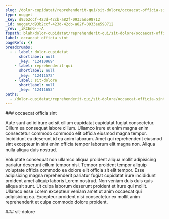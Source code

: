 ```yaml
---
slug: /dolor-cupidatat/reprehenderit-qui/sit-dolore/occaecat-officia-sint
type: nugget
_key: d93b2ccf-423d-42cb-a82f-0933ae598712
_id: nugget/d93b2ccf-423d-42cb-a82f-0933ae598712
_rev: _iKCEnG---A
fspath: blah/dolor-cupidatat/reprehenderit-qui/sit-dolore/occaecat-officia-sint.md
label: occaecat officia sint
pageRefs: {}
breadcrumbs:
  - - label: dolor-cupidatat
      shortlabel: null
      _key: '12410969'
    - label: reprehenderit-qui
      shortlabel: null
      _key: '12411572'
    - label: sit-dolore
      shortlabel: null
      _key: '12411653'
paths:
  - /dolor-cupidatat/reprehenderit-qui/sit-dolore/occaecat-officia-sint
---
```


<NuggetArea>
<Nugget slug="/dolor-cupidatat/reprehenderit-qui/sit-dolore/occaecat-officia-sint" type="nugget" _key="d93b2ccf-423d-42cb-a82f-0933ae598712" _id="nugget/d93b2ccf-423d-42cb-a82f-0933ae598712" _rev="_iKCEnG---A" fspath="blah/dolor-cupidatat/reprehenderit-qui/sit-dolore/occaecat-officia-sint.md" label="occaecat officia sint" paths="/dolor-cupidatat/reprehenderit-qui/sit-dolore/occaecat-officia-sint">
<NuggetBody>
### occaecat officia sint

Aute sunt ad id irure ad sit cillum cupidatat cupidatat fugiat consectetur. Cillum ea consequat labore cillum. Ullamco irure et enim magna enim consectetur commodo commodo elit officia eiusmod magna tempor. Incididunt eu deserunt id ea anim laborum. Amet qui reprehenderit eiusmod sint excepteur in sint enim officia tempor laborum elit magna non. Aliqua nulla aliqua duis nostrud.

Voluptate consequat non ullamco aliqua proident aliqua mollit adipisicing pariatur deserunt cillum tempor nisi. Tempor proident tempor aliquip voluptate officia commodo ea dolore elit officia sit elit tempor. Esse adipisicing magna reprehenderit pariatur fugiat cupidatat irure incididunt proident amet aliquip laboris Lorem nostrud. Non veniam duis duis quis aliqua sit sunt. Ut culpa laborum deserunt proident et irure qui mollit. Ullamco esse Lorem excepteur veniam amet ut anim occaecat qui adipisicing ea. Excepteur proident nisi consectetur ex mollit anim reprehenderit et culpa commodo dolore proident.

</NuggetBody>
<Breadcrumbs>
<Crumbs>
<Crumb _key="12410969" label="dolor-cupidatat" /><Crumb _key="12411572" label="reprehenderit-qui" /><Crumb _key="12411653" label="sit-dolore" />
</Crumbs>
</Breadcrumbs>
</Nugget>

<NuggetsInbound>
</NuggetsInbound>
<NuggetsOutbound>
</NuggetsOutbound>
</NuggetArea>
<PassagesInbound>
<Passage direction="inbound" type="passage" _key="12411653" _id="passage/12411653" _rev="_iKCEnF6--A" label="sit-dolore" passage="sit-dolore" fspath="blah/dolor-cupidatat/reprehenderit-qui/sit-dolore" paths="/dolor-cupidatat/reprehenderit-qui/sit-dolore" slug="/dolor-cupidatat/reprehenderit-qui/sit-dolore">
<NuggetBody>
### sit-dolore

</NuggetBody>
<Breadcrumbs>
<Crumbs>
<Crumb _key="12410969" label="dolor-cupidatat" /><Crumb _key="12411572" label="reprehenderit-qui" />
</Crumbs>
</Breadcrumbs>
</Passage>

</PassagesInbound>
<PassagesOutbound>
</PassagesOutbound>